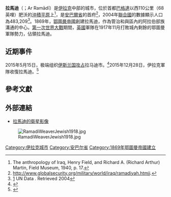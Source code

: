 <!-- Infobox begins -->
{{Infobox settlement
|official_name          = 拉馬迪
|other_name             = 
|native_name            = الرمادي <!-- 當地語言的地名 -->
|nickname               =
|settlement_type        = 城市
|motto                  =
|image_skyline          = 
|imagesize              =
|image_caption          = 拉馬迪的清真寺
|image_flag             =
|flag_size              =
|image_seal             =
|seal_size              =
|image_shield           =
|shield_size            =
|city_logo              =
|citylogo_size          =
|image_map              =
|mapsize                =
|map_caption            =
|pushpin_map            = Iraq
|pushpin_label_position = <!-- the position of the pushpin label: right, top, bottom, none -->
|pushpin_map_caption    = 拉馬迪在伊拉克的位置
|pushpin_mapsize        =
|subdivision_type       = 國家
|subdivision_name       = {{flag|Iraq}}
|subdivision_type1      = [[伊拉克行政區劃|省]]
|subdivision_name1      = [[安巴爾省|安巴爾省]]
|subdivision_type2      =
|subdivision_name2      =
|subdivision_type3      =
|subdivision_name3      =
|government_type        =
|leader_title           =
|leader_name            =
|leader_title1          =  <!-- for places with, say, both a mayor and a city manager -->
|leader_name1           =
|leader_title2          =
|leader_name2           =
|established_title      =  <!-- Settled -->
|established_date       =
|established_title2     =  <!-- Incorporated (town) -->
|established_date2      =
|established_title3     =  <!-- Incorporated (city) -->
|established_date3      =
|unit_pref          = Metric
|area_footnotes     =
|area_total_km2     =
|area_land_km2      =
|area_water_km2     =
|area_total_sq_mi   =
|area_land_sq_mi    =
|area_water_sq_mi   =
|area_water_percent =
|area_urban_km2     =
|area_urban_sq_mi   =
|area_metro_km2     =
|area_metro_sq_mi   =
|population_as_of   = 2004年
|population_footnotes=<ref>[http://hhcom1.co.cc/english/anbar.html Web<!-- Bot generated title -->]{{dead link|date=2017年12月 |bot=InternetArchiveBot |fix-attempted=yes }}</ref>
|population_note                =
|population_total               = 483,209
|population_density_km2         =
|population_density_sq_mi       =
|population_metro               =
|population_density_metro_km2   =
|population_density_metro_sq_mi =
|population_urban               =
|population_density_urban_km2   =
|population_density_urban_sq_mi =
|timezone               =
|utc_offset             =
|timezone_DST           =
|utc_offset_DST         =
|latd=33 |latm=25 |lats=11 |latNS=N
|longd=43 |longm=18 |longs=45 |longEW=E
|elevation_footnotes    =  <!--for references: use <ref> </ref> tags-->
|elevation_m            =
|elevation_ft           =
|postal_code_type       =  <!-- enter ZIP code, Postcode, Post code, Postal code... -->
|postal_code            =
|area_code              =
|blank_name             =
|blank_info             =
|blank1_name            =
|blank1_info            =
|website                =
|footnotes              =
}}<!-- Infobox ends -->

'''拉馬迪'''（{{lang-ar|الرمادي}}；Ar Ramādī）是[[伊拉克|伊拉克]]中部的城市，位於首都[[巴格達|巴格達]]以西110公里（68英哩）肥沃的[[沖積平原|沖積平原]]上<ref>The anthropology of Iraq, Henry Field, and Richard A. (Richard Arthur) Martin,  Field Museum, 1940, p. 17.</ref>，是[[安巴爾省|安巴爾省]]的首府<ref>http://www.globalsecurity.org/military/world/iraq/ramadiyah.htm[[jj{{Dead_link}}|jj{{Dead link}}]].</ref>，2004年[[聯合國|聯合國]]的數據顯示人口為483,209<ref>[http://hhcom1.co.cc/english/anbar.html]{{dead link|date=2017年12月 |bot=InternetArchiveBot |fix-attempted=yes }} UN Data . Retrieved 2004</ref>。1869年，[[鄂圖曼帝國|鄂圖曼帝國]]創建拉馬迪，作為管治和與區內的阿拉伯部族溝通的中心。[[第一次世界大戰|第一次世界大戰]]期間，[[英國|英國]]軍隊在1917年11月打敗城內剩餘的鄂圖曼軍隊勢力，佔領拉馬迪。

==近期事件==
2015年5月15日，极端组织[[伊斯兰国|伊斯兰国]][[拉馬迪之戰_(2014年至2015年)|攻占]]拉马迪市。<ref>{{cite news|title=IS占领伊拉克拉马迪市政府大楼 数十名警察被俘|url=http://news.sina.com.cn/w/2015-05-16/091831839661.shtml|accessdate=2015-05-16|agency=中国新闻网|date=2015-05-16|archive-date=2020-09-23|archive-url=https://web.archive.org/web/20200923104619/http://news.sina.com.cn/w/2015-05-16/091831839661.shtml|dead-url=no}}</ref>2015年12月28日，伊拉克軍隊收復拉馬迪。<ref>{{Cite news |url=http://www.voachinese.com/content/voa-news-iraq-ramadi-20151228/3121268.html |title=伊拉克军队夺回拉马迪后在拉马迪升起国旗 |publisher=美國之音 |date=2015-12-28 |accessdate=2015-12-28 |archive-date=2015-12-28 |archive-url=https://web.archive.org/web/20151228180624/http://www.voachinese.com/content/voa-news-iraq-ramadi-20151228/3121268.html |dead-url=no }}</ref>

== 參考文獻 ==
{{reflist}}

== 外部連結 ==
* [http://www.iraqimage.com/pages/browse/Ar_Ramadi.html 拉馬迪的衛星影像] {{Webarchive|url=https://archive.is/20130103162657/http://www.iraqimage.com/pages/browse/Ar_Ramadi.html |date=2013-01-03 }}

[[File:RamadiWeaverJewish1918.jpg|thumb]]

{{coord|33|25|N|43|18|E|region:IQ_type:city|display=title}}
{{DEFAULTSORT: Ramadi}}
[[Category:伊拉克城市|Category:伊拉克城市]]
[[Category:安巴尔省|Category:安巴尔省]]
[[Category:1869年鄂圖曼帝國建立|Category:1869年鄂圖曼帝國建立]]